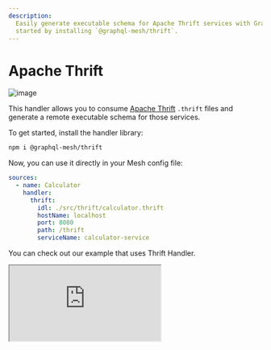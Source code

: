 ```yaml
---
description:
  Easily generate executable schema for Apache Thrift services with GraphQL Mesh Thrift handler.Get
  started by installing `@graphql-mesh/thrift`.
---
```


# Apache Thrift

![image](https://user-images.githubusercontent.com/20847995/79219986-e4903080-7e5b-11ea-8220-e69ae73e7966.png)

This handler allows you to consume [Apache Thrift](https://thrift.apache.org) `.thrift` files and
generate a remote executable schema for those services.

To get started, install the handler library:

```sh npm2yarn
npm i @graphql-mesh/thrift
```

Now, you can use it directly in your Mesh config file:

```yaml filename=".meshrc.yaml" {4-9}
sources:
  - name: Calculator
    handler:
      thrift:
        idl: ./src/thrift/calculator.thrift
        hostName: localhost
        port: 8080
        path: /thrift
        serviceName: calculator-service
```

You can check out our example that uses Thrift Handler.

<iframe
  src="https://codesandbox.io/embed/github/ardatan/graphql-mesh/tree/master/examples/thrift-example?fontsize=14&hidenavigation=1&theme=dark&module=%2F.meshrc.yml"
  className="mt-6 w-full h-[500px] rounded-md"
  title="thrift-example"
  allow="geolocation; microphone; camera; midi; vr; accelerometer; gyroscope; payment; ambient-light-sensor; encrypted-media; usb"
  sandbox="allow-modals allow-forms allow-popups allow-scripts allow-same-origin"
/>

## Headers

[Read about configuration and examples](/docs/guides/headers)

## Config API Reference


<API />
